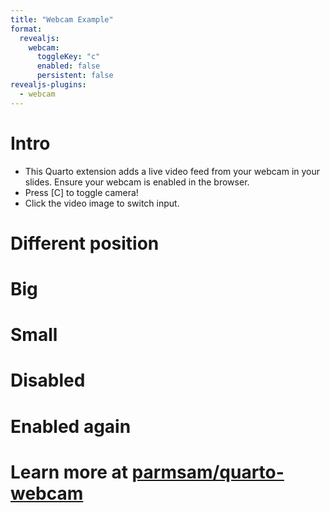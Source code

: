```yaml
---
title: "Webcam Example"
format:
  revealjs:
    webcam: 
      toggleKey: "c"
      enabled: false
      persistent: false
revealjs-plugins:
  - webcam
---
```


# Intro {data-video="top-right"}

- This Quarto extension adds a live video feed from your webcam in your slides. Ensure your webcam is enabled in the browser.
- Press [C] to toggle camera!
- Click the video image to switch input.

# Different position {data-video="top-left small"}

# Big {data-video="top-right big"}

# Small {data-video="top-left small"}

# Disabled {data-video="false"}

# Enabled again {data-video="true top-right"}

# Learn more at [parmsam/quarto-webcam](https://github.com/parmsam/quarto-webcam)
